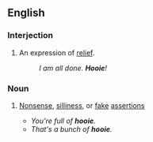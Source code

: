 ==English==

===Interjection===
{{en-interj}}

# {{US|South}} An expression of [[relief]].
#: ''I am all done. '''Hooie'''!''

===Noun===
{{en-noun|-}}

# {{slang}} [[nonsense|Nonsense]], [[silliness]], or [[fake]] [[assertions]]
#* ''You're full of '''hooie'''.''
#* ''That's a bunch of '''hooie'''.''